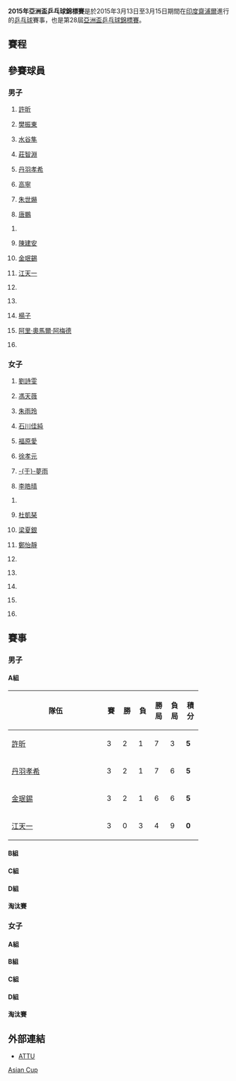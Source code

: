 {{expand|time=2016-08-11T02:08:18+00:00}}
{{update|time=2016-08-11T02:08:18+00:00}}
{{Infobox sport event
| competition  = 2015年亞洲盃乒乓球錦標賽
| event        = 
| image        = 
| alt          = 
| caption      = 
| dates        = 2015年3月13日－2015年3月15日
| location     = {{IND}}[[齋浦爾|齋浦爾]]
| venue        = 
| competitors  = 32
| nations      = 11
| teams        = 
| prize_money  = 10萬美元
| gold         = 
| silver       = 
| bronze       = 
| goldNOC      = 
| silverNOC    = 
| bronzeNOC    = 
| men          = {{flagicon|CHN}} [[許昕|許昕]] 
| women        = {{flagicon|SIN}} [[馮天薇|馮天薇]]
| prev         = 2014年亞洲盃乒乓球錦標賽
| next         = 2016年亞洲盃乒乓球錦標賽
}}
'''2015年亞洲盃乒乓球錦標賽'''是於2015年3月13日至3月15日期間在[[印度|印度]][[齋浦爾|齋浦爾]]進行的[[乒乓球|乒乓球]]賽事，也是第28屆[[亞洲盃乒乓球錦標賽|亞洲盃乒乓球錦標賽]]。

== 賽程 ==

== 參賽球員 ==
=== 男子 ===
{{Col-begin}}
{{Col-2}}
# {{flagicon|CHN}} [[許昕|許昕]] 
# {{flagicon|CHN}} [[樊振東|樊振東]]
# {{flagicon|JPN}} [[水谷隼|水谷隼]] 
# {{flagicon|TPE}} [[莊智淵|莊智淵]] 
# {{flagicon|JPN}} [[丹羽孝希|丹羽孝希]] 
# {{flagicon|SIN}} [[高寧|高寧]] 
# {{flagicon|KOR}} [[朱世爀|朱世爀]]
# {{flagicon|HKG}} [[唐鵬|唐鵬]] 
{{Col-2}}
#<li value="9"> {{flagicon|TPE}} [[陳建安|陳建安]]
# {{flagicon|KOR}} [[金珉錫|金珉錫]] 
# {{flagicon|HKG}} [[江天一_(乒乓球運動員)|江天一]] 
# {{flagicon|IND}} {{link-en|沙拉斯·卡瑪爾|Sharath Kamal}}
# {{flagicon|IND}} {{link-en|索麥雅特·戈什|Soumyajit Ghosh}}
# {{flagicon|SIN}} [[楊子_(乒乓球運動員)|楊子]] 
# {{flagicon|YEM}} [[阿里·奧馬爾·阿梅德|阿里·奧馬爾·阿梅德]]
# {{flagicon|IRI}} {{link-en|諾什德·阿拉米揚|Noshad Alamian}}
{{Col-end}}

=== 女子 ===
{{Col-begin}}
{{Col-2}}
# {{flagicon|CHN}} [[劉詩雯|劉詩雯]] 
# {{flagicon|SIN}} [[馮天薇|馮天薇]]
# {{flagicon|CHN}} [[朱雨玲|朱雨玲]] 
# {{flagicon|JPN}} [[石川佳純|石川佳純]] 
# {{flagicon|JPN}} [[福原愛|福原愛]] 
# {{flagicon|KOR}} [[徐孝元|徐孝元]] 
# {{flagicon|SIN}} [[于夢雨|-{于}-夢雨]]
# {{flagicon|HKG}} [[李皓晴|李皓晴]] 
{{Col-2}}
#<li value="9"> {{flagicon|HKG}} [[杜凱琹|杜凱琹]]
# {{flagicon|KOR}} [[梁夏銀|梁夏銀]] 
# {{flagicon|TPE}} [[鄭怡靜|鄭怡靜]] 
# {{flagicon|IND}} {{link-en|波烏米·加塔克|Poulomi Ghatak}}
# {{flagicon|IND}} {{link-en|莫瑪·達斯|Mouma Das}}
# {{flagicon|THA}} {{link-en|納瑟娜·高王|Nanthana Komwong}} 
# {{flagicon|QAT}} {{link-en|艾亞·穆罕默德·馬吉蒂|Aya Majdi}} 
# {{flagicon|IRI}} {{link-en|內達·夏莎瓦莉|Neda Shahsavari}}
{{Col-end}}

== 賽事 ==

=== 男子 ===

==== A組 ====
{| class="wikitable" style="text-align:center"
|-
!width=200|隊伍
!width=20|賽
!width=20|勝
!width=20|負
!width=20|勝局
!width=20|負局
!width=20|積分
|-bgcolor=ccffcc
|style="text-align:left;"|{{flagicon|CHN}} [[許昕|許昕]]
|3||2||1||7||3||'''5'''
|-bgcolor=ccffcc
|style="text-align:left;"|{{flagicon|JPN}} [[丹羽孝希|丹羽孝希]] 
|3||2||1||7||6||'''5'''
|-bgcolor=ccffcc
|style="text-align:left;"|{{flagicon|KOR}} [[金珉錫|金珉錫]] 
|3||2||1||6||6||'''5'''
|-
|style="text-align:left;"|{{flagicon|HKG}} [[江天一_(乒乓球運動員)|江天一]] 
|3||0||3||4||9||'''0'''
|}

==== B組 ====

==== C組 ====

==== D組 ====

==== 淘汰賽 ====
<!--
{{8TeamBracket-Compact-Tennis7-with 3rd
| RD1=半準決賽
| RD2=準決賽
| RD3=冠軍賽
| RD3b=季軍賽

| RD1-seed1=
| RD1-team1=
| RD1-score1-1=
| RD1-score1-2=
| RD1-score1-3=
| RD1-score1-4=
| RD1-score1-5=
| RD1-score1-6=
| RD1-score1-7=
| RD1-seed2=
| RD1-team2=
| RD1-score2-1=
| RD1-score2-2=
| RD1-score2-3=
| RD1-score2-4=
| RD1-score2-5=
| RD1-score2-6=
| RD1-score2-7=

| RD1-seed3=
| RD1-team3=
| RD1-score3-1=
| RD1-score3-2=
| RD1-score3-3=
| RD1-score3-4=
| RD1-score3-5=
| RD1-score3-6=
| RD1-score3-7=
| RD1-seed4=
| RD1-team4=
| RD1-score4-1=
| RD1-score4-2=
| RD1-score4-3=
| RD1-score4-4=
| RD1-score4-5=
| RD1-score4-6=
| RD1-score4-7=

| RD1-seed5=
| RD1-team5=
| RD1-score5-1=
| RD1-score5-2=
| RD1-score5-3=
| RD1-score5-4=
| RD1-score5-5=
| RD1-score5-6=
| RD1-score5-7=
| RD1-seed6=
| RD1-team6=
| RD1-score6-1=
| RD1-score6-2=
| RD1-score6-3=
| RD1-score6-4=
| RD1-score6-5=
| RD1-score6-6=
| RD1-score6-7=

| RD1-seed7=
| RD1-team7=
| RD1-score7-1=
| RD1-score7-2=
| RD1-score7-3=
| RD1-score7-4=
| RD1-score7-5=
| RD1-score7-6=
| RD1-score7-7=
| RD1-seed8=
| RD1-team8=
| RD1-score8-1=
| RD1-score8-2=
| RD1-score8-3=
| RD1-score8-4=
| RD1-score8-5=
| RD1-score8-6=
| RD1-score8-7=

| RD2-seed1=
| RD2-team1=
| RD2-score1-1=
| RD2-score1-2=
| RD2-score1-3=
| RD2-score1-4=
| RD2-score1-5=
| RD2-score1-6=
| RD2-score1-7=
| RD2-seed2=
| RD2-team2=
| RD2-score2-1=
| RD2-score2-2=
| RD2-score2-3=
| RD2-score2-4=
| RD2-score2-5=
| RD2-score2-6=
| RD2-score2-7=

| RD2-seed3=
| RD2-team3=
| RD2-score3-1=
| RD2-score3-2=
| RD2-score3-3=
| RD2-score3-4=
| RD2-score3-5=
| RD2-score3-6=
| RD2-score3-7=
| RD2-seed4=
| RD2-team4=
| RD2-score4-1=
| RD2-score4-2=
| RD2-score4-3=
| RD2-score4-4=
| RD2-score4-5=
| RD2-score4-6=
| RD2-score4-7=

| RD3-seed1=
| RD3-team1=
| RD3-score1-1=
| RD3-score1-2=
| RD3-score1-3=
| RD3-score1-4=
| RD3-score1-5=
| RD3-score1-6=
| RD3-score1-7=
| RD3-seed2=
| RD3-team2=
| RD3-score2-1=
| RD3-score2-2=
| RD3-score2-3=
| RD3-score2-4=
| RD3-score2-5=
| RD3-score2-6=
| RD3-score2-7=

| RD3b-seed01=
| RD3b-team01=
| RD3b-score01-1=
| RD3b-score01-2=
| RD3b-score01-3=
| RD3b-score01-4=
| RD3b-score01-5=
| RD3b-score01-6=
| RD3b-score01-7=
| RD3b-seed02=
| RD3b-team02=
| RD3b-score02-1=
| RD3b-score02-2=
| RD3b-score02-3=
| RD3b-score02-4=
| RD3b-score02-5=
| RD3b-score02-6=
| RD3b-score02-7=
}}
-->

=== 女子 ===

==== A組 ====

==== B組 ====

==== C組 ====

==== D組 ====

==== 淘汰賽 ====
<!--
{{8TeamBracket-Compact-Tennis7-with 3rd
| RD1=半準決賽
| RD2=準決賽
| RD3=冠軍賽
| RD3b=季軍賽

| RD1-seed1=
| RD1-team1=
| RD1-score1-1=
| RD1-score1-2=
| RD1-score1-3=
| RD1-score1-4=
| RD1-score1-5=
| RD1-score1-6=
| RD1-score1-7=
| RD1-seed2=
| RD1-team2=
| RD1-score2-1=
| RD1-score2-2=
| RD1-score2-3=
| RD1-score2-4=
| RD1-score2-5=
| RD1-score2-6=
| RD1-score2-7=

| RD1-seed3=
| RD1-team3=
| RD1-score3-1=
| RD1-score3-2=
| RD1-score3-3=
| RD1-score3-4=
| RD1-score3-5=
| RD1-score3-6=
| RD1-score3-7=
| RD1-seed4=
| RD1-team4=
| RD1-score4-1=
| RD1-score4-2=
| RD1-score4-3=
| RD1-score4-4=
| RD1-score4-5=
| RD1-score4-6=
| RD1-score4-7=

| RD1-seed5=
| RD1-team5=
| RD1-score5-1=
| RD1-score5-2=
| RD1-score5-3=
| RD1-score5-4=
| RD1-score5-5=
| RD1-score5-6=
| RD1-score5-7=
| RD1-seed6=
| RD1-team6=
| RD1-score6-1=
| RD1-score6-2=
| RD1-score6-3=
| RD1-score6-4=
| RD1-score6-5=
| RD1-score6-6=
| RD1-score6-7=

| RD1-seed7=
| RD1-team7=
| RD1-score7-1=
| RD1-score7-2=
| RD1-score7-3=
| RD1-score7-4=
| RD1-score7-5=
| RD1-score7-6=
| RD1-score7-7=
| RD1-seed8=
| RD1-team8=
| RD1-score8-1=
| RD1-score8-2=
| RD1-score8-3=
| RD1-score8-4=
| RD1-score8-5=
| RD1-score8-6=
| RD1-score8-7=

| RD2-seed1=
| RD2-team1=
| RD2-score1-1=
| RD2-score1-2=
| RD2-score1-3=
| RD2-score1-4=
| RD2-score1-5=
| RD2-score1-6=
| RD2-score1-7=
| RD2-seed2=
| RD2-team2=
| RD2-score2-1=
| RD2-score2-2=
| RD2-score2-3=
| RD2-score2-4=
| RD2-score2-5=
| RD2-score2-6=
| RD2-score2-7=

| RD2-seed3=
| RD2-team3=
| RD2-score3-1=
| RD2-score3-2=
| RD2-score3-3=
| RD2-score3-4=
| RD2-score3-5=
| RD2-score3-6=
| RD2-score3-7=
| RD2-seed4=
| RD2-team4=
| RD2-score4-1=
| RD2-score4-2=
| RD2-score4-3=
| RD2-score4-4=
| RD2-score4-5=
| RD2-score4-6=
| RD2-score4-7=

| RD3-seed1=
| RD3-team1=
| RD3-score1-1=
| RD3-score1-2=
| RD3-score1-3=
| RD3-score1-4=
| RD3-score1-5=
| RD3-score1-6=
| RD3-score1-7=
| RD3-seed2=
| RD3-team2=
| RD3-score2-1=
| RD3-score2-2=
| RD3-score2-3=
| RD3-score2-4=
| RD3-score2-5=
| RD3-score2-6=
| RD3-score2-7=

| RD3b-seed01=
| RD3b-team01=
| RD3b-score01-1=
| RD3b-score01-2=
| RD3b-score01-3=
| RD3b-score01-4=
| RD3b-score01-5=
| RD3b-score01-6=
| RD3b-score01-7=
| RD3b-seed02=
| RD3b-team02=
| RD3b-score02-1=
| RD3b-score02-2=
| RD3b-score02-3=
| RD3b-score02-4=
| RD3b-score02-5=
| RD3b-score02-6=
| RD3b-score02-7=
}}
-->

== 外部連結 ==
* [http://www.attu.org/ ATTU]{{Wayback|url=http://www.attu.org/ |date=20150928043533 }}

{{2015年國際乒乓球}}

{{DEFAULTSORT:2015 Table Tennis Asian Cup}}
[[Category:2015年乒乓球|Asian Cup]]